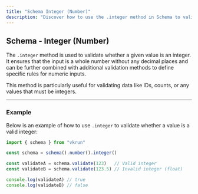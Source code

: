 ```yaml
---
title: "Schema Integer (Number)"
description: "Discover how to use the .integer method in Schema to validate whole numbers for precise and reliable data validation."
---
```


## Schema - Integer (Number)

The `.integer` method is used to validate whether a given value is an integer. It ensures that the input is a whole number without any decimal places and can be further combined with additional validation methods to define specific rules for numeric inputs.

This method is particularly useful for validating data like IDs, counts, or any values that must be integers.

---

### Example

Below is an example of how to use `.integer` to validate whether a value is a valid integer:

```ts
import { schema } from "vkrun"

const schema = schema().number().integer()

const validateA = schema.validate(123)   // Valid integer
const validateB = schema.validate(123.5) // Invalid integer (float)

console.log(validateA) // true
console.log(validateB) // false
```